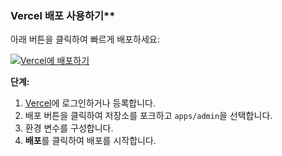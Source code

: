 ### Vercel 배포 사용하기\*\*

아래 버튼을 클릭하여 빠르게 배포하세요:

[![Vercel에 배포하기](https://vercel.com/button)](https://vercel.com/new/clone?demo-description=PPanel%20은%20순수하고%20전문적이며%20완벽한%20오픈소스%20프록시%20패널%20도구로,%20학습과%20실용적인%20사용을%20위한%20이상적인%20선택이%20되도록%20설계되었습니다&demo-image=https%3A%2F%2Furlscan.io%2Fliveshot%2F%3Fwidth%3D1920%26height%3D1080%26url%3Dhttps%3A%2F%2Fadmin.ppanel.dev&demo-title=PPanel%20관리자%20웹&demo-url=https%3A%2F%2Fadmin.ppanel.dev%2F&from=.&project-name=ppanel-admin-web&repository-name=ppanel-web&repository-url=https%3A%2F%2Fgithub.com%2Fperfect-panel%2Fppanel-web&root-directory=apps%2Fadmin&skippable-integrations=1)

**단계:**

1. [Vercel](https://vercel.com/)에 로그인하거나 등록합니다.
2. 배포 버튼을 클릭하여 저장소를 포크하고 `apps/admin`을 선택합니다.
3. 환경 변수를 구성합니다.
4. **배포**를 클릭하여 배포를 시작합니다.



<Giscus />
